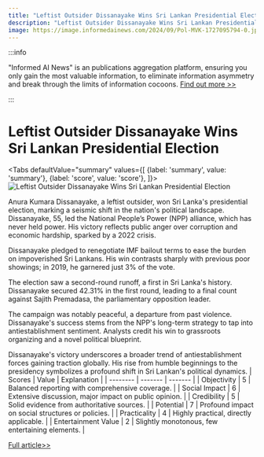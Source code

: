 ```yaml
---
title: "Leftist Outsider Dissanayake Wins Sri Lankan Presidential Election"
description: "Leftist Outsider Dissanayake Wins Sri Lankan Presidential Election"
image: https://image.informedainews.com/2024/09/Pol-MVK-1727095794-0.jpg
---
```



:::info

"Informed AI News" is an publications aggregation platform, ensuring you only gain the most valuable information, to eliminate information asymmetry and break through the limits of information cocoons.  [Find out more >>](/)

:::

# Leftist Outsider Dissanayake Wins Sri Lankan Presidential Election


<Tabs
	defaultValue="summary"
	values={[
	{label: 'summary', value: 'summary'},
	{label: 'score', value: 'score'},
]}>
<TabItem value="summary">
<img
  src="https://image.informedainews.com/2024/09/Pol-MVK-1727095794-0.jpg"
  alt="Leftist Outsider Dissanayake Wins Sri Lankan Presidential Election"
/>



Anura Kumara Dissanayake, a leftist outsider, won Sri Lanka's presidential election, marking a seismic shift in the nation's political landscape. Dissanayake, 55, led the National People’s Power (NPP) alliance, which has never held power. His victory reflects public anger over corruption and economic hardship, sparked by a 2022 crisis.

Dissanayake pledged to renegotiate IMF bailout terms to ease the burden on impoverished Sri Lankans. His win contrasts sharply with previous poor showings; in 2019, he garnered just 3% of the vote.

The election saw a second-round runoff, a first in Sri Lanka's history. Dissanayake secured 42.31% in the first round, leading to a final count against Sajith Premadasa, the parliamentary opposition leader.

The campaign was notably peaceful, a departure from past violence. Dissanayake's success stems from the NPP's long-term strategy to tap into antiestablishment sentiment. Analysts credit his win to grassroots organizing and a novel political blueprint.

Dissanayake's victory underscores a broader trend of antiestablishment forces gaining traction globally. His rise from humble beginnings to the presidency symbolizes a profound shift in Sri Lankan's political dynamics.
</TabItem>
<TabItem value="score">
	| Scores     | Value   | Explanation |
	| -------- | ------- | ------- |
	| Objectivity  | 5    | Balanced reporting with comprehensive coverage.    |
	| Social Impact | 6     | Extensive discussion, major impact on public opinion.    |
	| Credibility    | 5    | Solid evidence from authoritative sources.    |
	| Potential    | 7    | Profound impact on social structures or policies.    |
	| Practicality    | 4    | Highly practical, directly applicable.    |
	| Entertainment Value    | 2    | Slightly monotonous, few entertaining elements.    |
</TabItem>
</Tabs>

[Full article>>](https://asia.nikkei.com/Politics/Sri-Lankan-outsider-leftist-Dissanayake-wins-presidential-election)
